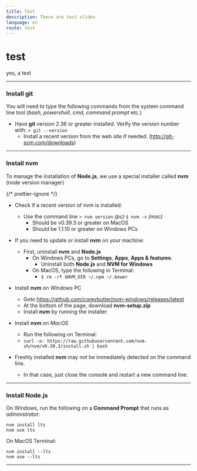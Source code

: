 ```yaml
---
title: Test
description: These are test slides
language: en
route: test
---
```


# test

yes, a test

---

### Install git

You will need to type the following commands from the system command line tool (_bash_, _powershell_, _cmd_, _command prompt_ etc.)

- Have **git** version 2.36 or greater installed. Verify the version number with: `> git --version`
  - Install a recent version from the web site if needed. (http://git-scm.com/downloads)

---

### Install nvm

To manage the installation of **Node.js**, we use a special installer called **nvm** (node version manager)

{/* prettier-ignore */}
- Check if a recent version of nvm is installed:
  - Use the command line `> nvm version` _(pc)_ `$ nvm -v` _(mac)_
    - Should be v0.39.3 or greater on MacOS
    - Should be 1.1.10 or greater on Windows PCs

- If you need to update or install **nvm** on your machine:
  - First, uninstall **nvm** and **Node.js**
    - On Windows PCs, go to **Settings**, **Apps**, **Apps & features**.
      - Uninstall both **Node.js** and **NVM for Windows**
    - On MacOS, type the following in Terminal:
      - `$ rm -rf $NVM_DIR ~/.npm ~/.bower`

- Install **nvm** on _Windows_ PC

  - Goto https://github.com/coreybutler/nvm-windows/releases/latest
  - At the bottom of the page, download **nvm-setup.zip**
  - Install **nvm** by running the installer

- Install **nvm** on _MacOS_
  - Run the following on Terminal:
  - `curl -o- https://raw.githubusercontent.com/nvm-sh/nvm/v0.39.3/install.sh | bash`

- Freshly installed **nvm** may not be immediately detected on the command line.
  - In that case, just close the console and restart a new command line.

---

### Install Node.js

On Windows, run the following on a **Command Prompt** that runs as _administrator_:

```
nvm install lts
nvm use lts
```

On MacOS Terminal:

```
nvm install --lts
nvm use --lts
```

---
